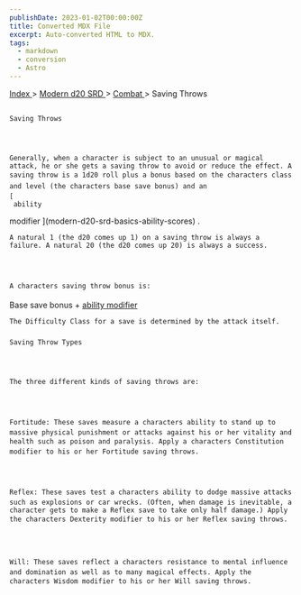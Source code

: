 ```yaml
---
publishDate: 2023-01-02T00:00:00Z
title: Converted MDX File
excerpt: Auto-converted HTML to MDX.
tags:
  - markdown
  - conversion
  - Astro
---
```







[
      Index
     ](-index)
     >
     [
      Modern d20 SRD
     ](modern-d20-srd-index)
     >
     [
      Combat
     ](modern-d20-srd-combat-index)
     > Saving Throws
    




## 
    Saving Throws
   



    Generally, when a character is subject to an unusual or magical attack, he or she gets a saving throw to avoid or reduce the effect. A saving throw is a 1d20 roll plus a bonus based on the characters class and level (the characters base save bonus) and an
    [
     ability
  modifier
    ](modern-d20-srd-basics-ability-scores)
    .
   



    A natural 1 (the d20 comes up 1) on a saving throw is always a failure. A natural 20 (the d20 comes up 20) is always a success.
   



    A characters saving throw bonus is:
Base save bonus +
    [
     ability
modifier
    ](modern-d20-srd-basics-ability-scores)




    The Difficulty Class for a save is determined by the attack itself.
   


### 
    Saving Throw Types
   



    The three different kinds of saving throws are:
   



    Fortitude: These saves measure a characters ability to stand up to massive physical punishment or attacks against his or her vitality and health such as poison and paralysis. Apply a characters Constitution modifier to his or her Fortitude saving throws.
   



    Reflex: These saves test a characters ability to dodge massive attacks such as explosions or car wrecks. (Often, when damage is inevitable, a character gets to make a Reflex save to take only half damage.) Apply the characters Dexterity modifier to his or her Reflex saving throws.
   



    Will: These saves reflect a characters resistance to mental influence and domination as well as to many magical effects. Apply the characters Wisdom modifier to his or her Will saving throws.
   





